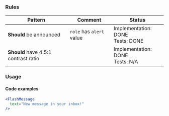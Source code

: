 ### Rules

| Pattern                              | Comment                  | Status                                |
| ------------------------------------ | ------------------------ | ------------------------------------- |
| **Should** be announced              | `role` has `alert` value | Implementation: DONE<br />Tests: DONE |
| **Should** have 4.5:1 contrast ratio |                          | Implementation: DONE<br />Tests: N/A  |

### Usage

#### Code examples

<!-- prettier-ignore -->
```jsx
<FlashMessage
  text="New message in your inbox!"
/>
```

